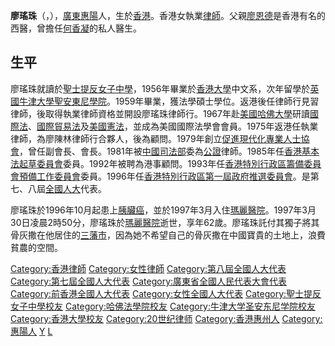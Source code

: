 {{Infobox_officeholder
| name= 廖瑤珠
| original_name = Dorothy Liu Yiu-chu
| image= [[File:Dorothy_Liu.jpg|200px]]
| nationality= {{BDTC}}
| office= [[全國人民代表大會|全國人民代表大會]]代表
|term = [[第七屆全國人民代表大會|第七屆全國人民代表大會]]<br>[[第八屆全國人民代表大會|第八屆全國人民代表大會]]
| office2= [[香港事務顧問|香港事務顧問]]
| term_start2= 1992年3月11日
| term_end2= 1997年3月30日
| birth_date= 1934年7月8日
| birth_place= {{HKG-1910}}
| death_date= {{death date and age|1997|3|30|1934|7|8}}
| death_place= {{HKG-1959}}[[薄扶林|薄扶林]][[瑪麗醫院|瑪麗醫院]]
| spouse= 
| children = 
| religion= 
}}
'''廖瑤珠'''（{{lang-en|'''Dorothy Liu Yiu-chu'''}}，{{bd|1934年|7月8日|1997年|3月30日||catIdx=Liao廖}}），[[廣東|廣東]][[惠陽|惠陽]]人，生於[[香港|香港]]。香港女執業[[律師|律師]]。父親[[廖恩德|廖恩德]]是香港有名的西醫，曾擔任[[何香凝|何香凝]]的私人醫生。

==生平==
廖瑤珠就讀於[[聖士提反女子中學|聖士提反女子中學]]，1956年畢業於[[香港大學|香港大學]]中文系，次年留學於[[英國|英國]][[牛津大學聖安東尼學院|牛津大學聖安東尼學院]]。1959年畢業，獲法學碩士學位。返港後任律師行見習律師，後取得執業律師資格並開設廖瑤珠律師行。1967年赴[[美國|美國]][[哈佛大學|哈佛大學]]研讀[[國際法|國際法]]、[[國際貿易法|國際貿易法]]及[[美國憲法|美國憲法]]，並成為美國國際法學會會員。1975年返港任執業律師，為廖陳林律師行合夥人，後為顧問。1979年創立[[促進現代化專業人士協會|促進現代化專業人士協會]]，曾任副會長、會長。1981年被[[中國司法部|中國司法部]]委為[[公證|公證]]律師。1985年任[[香港基本法起草委員會|香港基本法起草委員會]]委員。1992年被聘為港事顧問。1993年任[[香港特別行政區籌備委員會預備工作委員會|香港特別行政區籌備委員會預備工作委員會]]委員。1996年任[[香港特別行政區第一屆政府推選委員會|香港特別行政區第一屆政府推選委員會]]。是第七、八屆[[全國人大|全國人大]]代表。

廖瑤珠於1996年10月起患上[[胰臟癌|胰臟癌]]，並於1997年3月入住[[瑪麗醫院|瑪麗醫院]]。1997年3月30日凌晨2時50分，廖瑤珠於[[瑪麗醫院|瑪麗醫院]]逝世，享年62歲。廖瑤珠託付其獨子將其骨灰撒在他居住的[[三藩市|三藩市]]，因為她不希望自己的骨灰撒在中國寶貴的土地上，浪費貧農的空間。

{{DEFAULTSORT:Liao廖}}
[[Category:香港律師|Category:香港律師]]
[[Category:女性律師|Category:女性律師]]
[[Category:第八屆全國人大代表|Category:第八屆全國人大代表]]
[[Category:第七屆全國人大代表|Category:第七屆全國人大代表]]
[[Category:廣東省全國人民代表大會代表|Category:廣東省全國人民代表大會代表]]
[[Category:前香港全國人大代表|Category:前香港全國人大代表]]
[[Category:女性全國人大代表|Category:女性全國人大代表]]
[[Category:聖士提反女子中學校友|Category:聖士提反女子中學校友]]
[[Category:哈佛法學院校友|Category:哈佛法學院校友]]
[[Category:牛津大学圣安东尼学院校友|Category:牛津大学圣安东尼学院校友]]
[[Category:香港大學校友|Category:香港大學校友]]
[[Category:20世纪律师|Category:20世纪律师]]
[[Category:香港惠州人|Category:香港惠州人]]
[[Category:惠陽人|Category:惠陽人]]
[[Category:廖姓|Y]]
[[Category:香港客家人|L]]